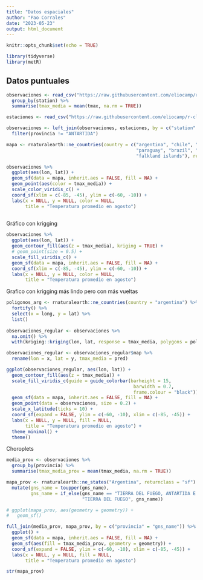 ```yaml
---
title: "Datos espaciales"
author: "Pao Corrales"
date: "2023-05-23"
output: html_document
---
```


```r
knitr::opts_chunk$set(echo = TRUE)

library(tidyverse)
library(metR)

```

## Datos puntuales

```r
observaciones <- read_csv("https://raw.githubusercontent.com/eliocamp/r-clima/master/datos/observaciones_smn.csv") %>% 
  group_by(station) %>% 
  summarise(tmax_media = mean(tmax, na.rm = TRUE))

estaciones <- read_csv("https://raw.githubusercontent.com/eliocamp/r-clima/master/datos/estaciones_smn.csv")

observaciones <- left_join(observaciones, estaciones, by = c("station" = "nombre")) %>% 
  filter(provincia != "ANTARTIDA")

mapa <- rnaturalearth::ne_countries(country = c("argentina", "chile", "uruguay", 
                                                "paraguay", "brazil", "bolivia", 
                                                "falkland islands"), returnclass = "sf")

```


```r
observaciones %>% 
  ggplot(aes(lon, lat)) +
  geom_sf(data = mapa, inherit.aes = FALSE, fill = NA) +
  geom_point(aes(color = tmax_media)) +
  scale_color_viridis_c() +
  coord_sf(xlim = c(-85, -45), ylim = c(-60, -10)) +
  labs(x = NULL, y = NULL, color = NULL,
       title = "Temperatura promedio en agosto") 
  
```

Gráfico con krigging

```r
observaciones %>% 
  ggplot(aes(lon, lat)) +
  geom_contour_fill(aes(z = tmax_media), kriging = TRUE) +
  # geom_point(size = 0.5) +
  scale_fill_viridis_c() +
  geom_sf(data = mapa, inherit.aes = FALSE, fill = NA) +
  coord_sf(xlim = c(-85, -45), ylim = c(-60, -10)) +
  labs(x = NULL, y = NULL, color = NULL,
       title = "Temperatura promedio en agosto") 
```
Grafico con krigging más lindo pero con más vueltas

```r
poligonos_arg <- rnaturalearth::ne_countries(country = "argentina") %>% 
  fortify() %>% 
  select(x = long, y = lat) %>% 
  list()
  
observaciones_regular <- observaciones %>% 
  na.omit() %>% 
  with(kriging::kriging(lon, lat, response = tmax_media, polygons = poligonos_arg))

observaciones_regular <- observaciones_regular$map %>% 
  rename(lon = x, lat = y, tmax_media = pred)

ggplot(observaciones_regular, aes(lon, lat)) +
  geom_contour_fill(aes(z = tmax_media)) +
  scale_fill_viridis_c(guide = guide_colorbar(barheight = 15,
                                               barwidth = 0.7,
                                               frame.colour = "black")) +
  geom_sf(data = mapa, inherit.aes = FALSE, fill = NA) +
  geom_point(data = observaciones, size = 0.2) +
  scale_x_latitude(ticks = 10) +
  coord_sf(expand = FALSE, ylim = c(-60, -10), xlim = c(-85, -45)) +
  labs(x = NULL, y = NULL, fill = NULL,
       title = "Temperatura promedio en agosto") +
  theme_minimal() +
  theme()
```

Choroplets

```r
media_prov <- observaciones %>% 
  group_by(provincia) %>% 
  summarise(tmax_media_prov = mean(tmax_media, na.rm = TRUE))

mapa_prov <- rnaturalearth::ne_states("Argentina", returnclass = "sf") %>% 
  mutate(gns_name = toupper(gns_name),
         gns_name = if_else(gns_name == "TIERRA DEL FUEGO, ANTARTIDA E ISLAS DEL ATLANTICO SUR, TERRITORIO NACIONAL DE LA",
                            "TIERRA DEL FUEGO", gns_name))

# ggplot(mapa_prov, aes(geometry = geometry)) +
#   geom_sf()

full_join(media_prov, mapa_prov, by = c("provincia" = "gns_name")) %>% 
  ggplot() +
  geom_sf(data = mapa, inherit.aes = FALSE, fill = NA) +
  geom_sf(aes(fill = tmax_media_prov, geometry = geometry)) +
  coord_sf(expand = FALSE, ylim = c(-60, -10), xlim = c(-85, -45)) +
  labs(x = NULL, y = NULL, fill = NULL,
       title = "Temperatura promedio en agosto") 
```

```r
str(mapa_prov)
```


















